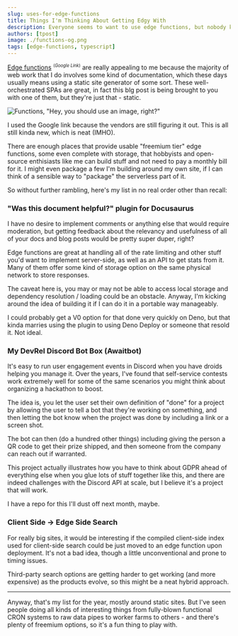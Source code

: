 ```yaml
---
slug: uses-for-edge-functions
title: Things I'm Thinking About Getting Edgy With
description: Everyone seems to want to use edge functions, but nobody knows quite what to do with them. Here's my current list of things I want to build this year.
authors: [tpost]
image: ./functions-og.png
tags: [edge-functions, typescript]
---
```


[Edge functions](https://www.google.com/search?q=edge+functions) <sup><small>(<em>Google Link</em>)</small></sup> 
are really appealing to me because the majority of web work that I do involves some 
kind of documentation, which these days usually means using a static site generator 
of some sort. These well-orchestrated SPAs are great, in fact this blg post is being 
brought to you with one of them, but they're just that - static.

![Functions, "Hey, you should use an image, right?"](./functions-og.png)

<!--truncate-->

I used the Google link because the vendors are still figuring it out. This is all 
still kinda new, which is neat (IMHO).

There are enough places that provide usable "freemium tier" edge functions, some
even complete with storage, that hobbyists and open-source enthisiasts like me 
can build stuff and not need to pay a monthly bill for it. I might even package
a few I'm building around my own site, if I can think of a sensible way to "package"
the serverless part of it. 

So without further rambling, here's my list in no real order other than recall:

### "Was this document helpful?" plugin for Docusaurus

I have no desire to implement comments or anything else that would require moderation,
but getting feedback about the relevancy and usefulness of all of your docs and 
blog posts would be pretty super duper, right? 

Edge functions are great at handling all of the rate limiting and other stuff you'd
want to implement server-side, as well as an API to get stats from it. Many of them 
offer some kind of storage option on the same physical network to store responses.

The caveat here is, you may or may not be able to access local storage and dependency
resolution / loading could be an obstacle. Anyway, I'm kicking around the idea of 
building it if I can do it in a portable way manageably.

I could probably get a V0 option for that done very quickly on Deno, but that kinda 
marries using the plugin to using Deno Deploy or someone that resold it. Not ideal.

### My DevRel Discord Bot Box (Awaitbot)

It's easy to run user engagement events in Discord when you have droids helping you 
manage it. Over the years, I've found that self-service contests work extremely well
for some of the same scenarios you might think about organizing a hackathon to boost.

The idea is, you let the user set their own definition of "done" for a project by 
allowing the user to tell a bot that they're working on something, and then letting 
the bot know when the project was done by including a link or a screen shot. 

The bot can then (do a hundred other things) including giving the person a QR code to
get their prize shipped, and then someone from the company can reach out if warranted.

This project actually illustrates how you have to think about GDPR ahead of everything
else when you glue lots of stuff together like this, and there are indeed challenges
with the Discord API at scale, but I believe it's a project that will work.

I have a repo for this I'll dust off next month, maybe.

### Client Side -> Edge Side Search

For really big sites, it would be interesting if the compiled client-side index used for
client-side search could be just moved to an edge function upon deployment. It's not a 
bad idea, though a little unconventional and prone to timing issues. 

Third-party search options are getting harder to get working (and more expensive) as the 
products evolve, so this might be a neat hybrid approach. 

---

Anyway, that's my list for the year, mostly around static sites. But I've seen people doing
all kinds of interesting things from fully-blown functional CRON systems to raw data pipes
to worker farms to others - and there's plenty of freemium options, so it's a fun thing to 
play with.

